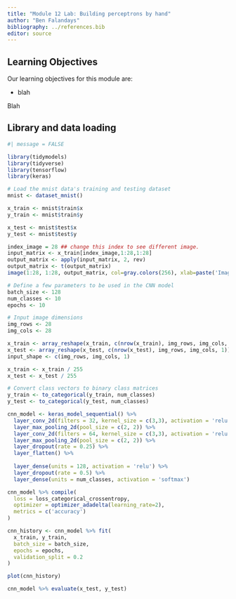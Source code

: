 ```yaml
---
title: "Module 12 Lab: Building perceptrons by hand"
author: "Ben Falandays"
bibliography: ../references.bib
editor: source
---
```


::: {.callout-caution icon="false"}
## Learning Objectives

Our learning objectives for this module are:

-   blah
:::

Blah 

## Library and data loading

```r
#| message = FALSE

library(tidymodels)
library(tidyverse)
library(tensorflow)
library(keras)
```

```r
# Load the mnist data's training and testing dataset
mnist <- dataset_mnist()

x_train <- mnist$train$x
y_train <- mnist$train$y

x_test <- mnist$test$x
y_test <- mnist$test$y

```

```r
index_image = 28 ## change this index to see different image.
input_matrix <- x_train[index_image,1:28,1:28]
output_matrix <- apply(input_matrix, 2, rev)
output_matrix <- t(output_matrix)
image(1:28, 1:28, output_matrix, col=gray.colors(256), xlab=paste('Image for digit of: ', y_train[index_image]), ylab="")
```

```r
# Define a few parameters to be used in the CNN model
batch_size <- 128
num_classes <- 10
epochs <- 10

# Input image dimensions
img_rows <- 28
img_cols <- 28

x_train <- array_reshape(x_train, c(nrow(x_train), img_rows, img_cols, 1))
x_test <- array_reshape(x_test, c(nrow(x_test), img_rows, img_cols, 1))
input_shape <- c(img_rows, img_cols, 1)

x_train <- x_train / 255
x_test <- x_test / 255

# Convert class vectors to binary class matrices
y_train <- to_categorical(y_train, num_classes)
y_test <- to_categorical(y_test, num_classes)
```

```r
cnn_model <- keras_model_sequential() %>%
  layer_conv_2d(filters = 32, kernel_size = c(3,3), activation = 'relu', input_shape = input_shape) %>% 
  layer_max_pooling_2d(pool_size = c(2, 2)) %>% 
  layer_conv_2d(filters = 64, kernel_size = c(3,3), activation = 'relu') %>% 
  layer_max_pooling_2d(pool_size = c(2, 2)) %>% 
  layer_dropout(rate = 0.25) %>% 
  layer_flatten() %>% 
  
  layer_dense(units = 128, activation = 'relu') %>% 
  layer_dropout(rate = 0.5) %>% 
  layer_dense(units = num_classes, activation = 'softmax') 

```

```r
cnn_model %>% compile(
  loss = loss_categorical_crossentropy,
  optimizer = optimizer_adadelta(learning_rate=2),
  metrics = c('accuracy')
)
```

```r
cnn_history <- cnn_model %>% fit(
  x_train, y_train,
  batch_size = batch_size,
  epochs = epochs,
  validation_split = 0.2
)
```

```r
plot(cnn_history)
```

```r
cnn_model %>% evaluate(x_test, y_test)
```


